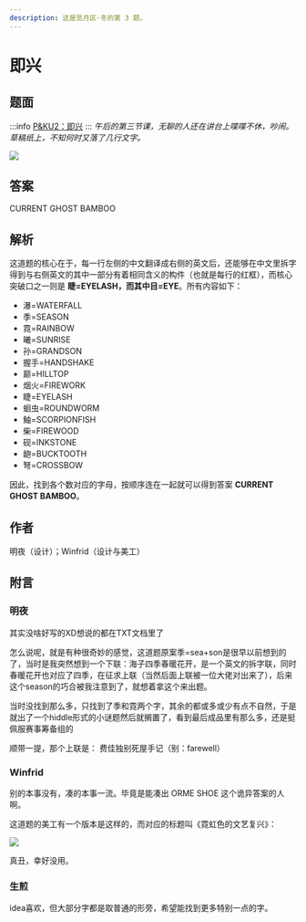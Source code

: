 ```yaml
---
description: 这是觅月区·冬的第 3 题。
---
```


# 即兴

## 题面
:::info
[P\&KU2：即兴](https://pnku2.pkupuzzle.art/#/game/miyue/winter\_03)
:::
_午后的第三节课，无聊的人还在讲台上喋喋不休，吵闹。_
_草稿纸上，不知何时又落了几行文字。_

![](./03-ji-xing.assets/image_1.webp)

## 答案

CURRENT GHOST BAMBOO

## 解析

这道题的核心在于，每一行左侧的中文翻译成右侧的英文后，还能够在中文里拆字得到与右侧英文的其中一部分有着相同含义的构件（也就是每行的红框），而核心突破口之一则是 **睫=EYELASH，**而其中**目=EYE**。所有内容如下：

* 瀑=WATERFALL
* 季=SEASON
* 霓=RAINBOW
* 曦=SUNRISE
* 孙=GRANDSON
* 握手=HANDSHAKE
* 巅=HILLTOP
* 烟火=FIREWORK
* 睫=EYELASH
* 蛔虫=ROUNDWORM
* 鲉=SCORPIONFISH
* 柴=FIREWOOD
* 砚=INKSTONE
* 龅=BUCKTOOTH
* 弩=CROSSBOW

因此，找到各个数对应的字母，按顺序连在一起就可以得到答案 **CURRENT GHOST BAMBOO**。

## 作者

明夜（设计）；Winfrid（设计与美工）

## 附言

### 明夜

其实没啥好写的XD想说的都在TXT文档里了

怎么说呢，就是有种很奇妙的感觉，这道题原案季=sea+son是很早以前想到的了，当时是我突然想到一个下联：海子四季春暖花开，是一个英文的拆字联，同时春暖花开也对应了四季，在征求上联（当然后面上联被一位大佬对出来了），后来这个season的巧合被我注意到了，就想着拿这个来出题。

当时没找到那么多，只找到了季和霓两个字，其余的都或多或少有点不自然，于是就出了一个hiddle形式的小谜题然后就搁置了，看到最后成品里有那么多，还是挺佩服赛事筹备组的

顺带一提，那个上联是： 费佳独别死屋手记（别：farewell）

### Winfrid

别的本事没有，凑的本事一流。毕竟是能凑出 ORME SHOE 这个诡异答案的人啊。

这道题的美工有一个版本是这样的，而对应的标题叫《霓虹色的文艺复兴》：

![](./03-ji-xing.assets/image_2.webp)

真丑，幸好没用。

### 生煎

idea喜欢，但大部分字都是取普通的形旁，希望能找到更多特别一点的字。
